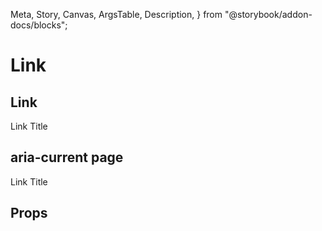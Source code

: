   Meta,
  Story,
  Canvas,
  ArgsTable,
  Description,
} from "@storybook/addon-docs/blocks";

<Meta title="packages/mars-theme/components/Link" component={Link} />

# Link

<Description of={Link} />


## Link 

<Canvas>
  <Story name="Link">
    <Link>Link Title</Link>
  </Story>
</Canvas>

## aria-current page

<Canvas>
  <Story name="LinkCurrent">
    <Link aria-current="page">Link Title</Link>
  </Story>
</Canvas>



## Props

<ArgsTable of={Link} />
